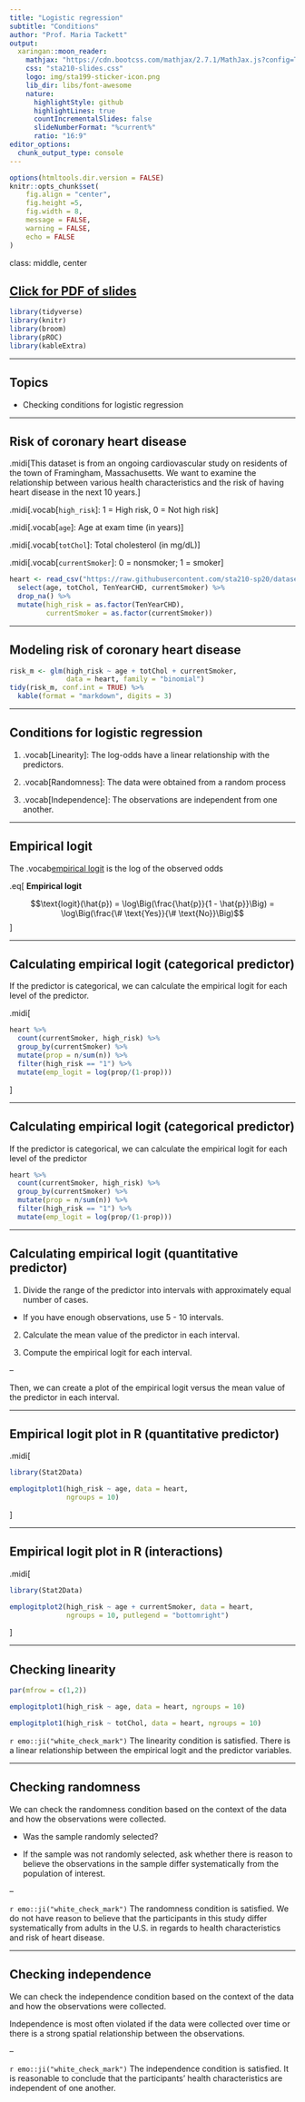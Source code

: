 ```yaml
---
title: "Logistic regression"
subtitle: "Conditions"
author: "Prof. Maria Tackett"
output:
  xaringan::moon_reader:
    mathjax: "https://cdn.bootcss.com/mathjax/2.7.1/MathJax.js?config=TeX-MML-AM_HTMLorMML"
    css: "sta210-slides.css"
    logo: img/sta199-sticker-icon.png
    lib_dir: libs/font-awesome
    nature:
      highlightStyle: github
      highlightLines: true
      countIncrementalSlides: false
      slideNumberFormat: "%current%" 
      ratio: "16:9"
editor_options: 
  chunk_output_type: console
---
```


```r
options(htmltools.dir.version = FALSE)
knitr::opts_chunk$set(
	fig.align = "center",
	fig.height =5,
	fig.width = 8,
	message = FALSE,
	warning = FALSE,
	echo = FALSE
)
```

class: middle, center

## [Click for PDF of slides](21-logistic-conditions.pdf)

```r
library(tidyverse)
library(knitr)
library(broom)
library(pROC) 
library(kableExtra)
```

---

## Topics

- Checking conditions for logistic regression

---

## Risk of coronary heart disease 

.midi[This dataset is from an ongoing cardiovascular study on residents of the town of Framingham, Massachusetts. We want to examine the relationship between various health characteristics and the risk of having heart disease in the next 10 years.]

.midi[.vocab[`high_risk`]: 1 = High risk, 0 = Not high risk]

.midi[.vocab[`age`]: Age at exam time (in years)]

.midi[.vocab[`totChol`]: Total cholesterol (in mg/dL)]

.midi[.vocab[`currentSmoker`]: 0 = nonsmoker; 1 = smoker]

```r
heart <- read_csv("https://raw.githubusercontent.com/sta210-sp20/datasets/master/framingham.csv") %>%
  select(age, totChol, TenYearCHD, currentSmoker) %>%
  drop_na() %>%
  mutate(high_risk = as.factor(TenYearCHD), 
         currentSmoker = as.factor(currentSmoker))
```

---

## Modeling risk of coronary heart disease

```r
risk_m <- glm(high_risk ~ age + totChol + currentSmoker, 
              data = heart, family = "binomial")
tidy(risk_m, conf.int = TRUE) %>% 
  kable(format = "markdown", digits = 3)
```

---

## Conditions for logistic regression

1. .vocab[Linearity]: The log-odds have a linear relationship with the predictors. 

2. .vocab[Randomness]: The data were obtained from a random process

3. .vocab[Independence]: The observations are independent from one another.


---

## Empirical logit

The .vocab[empirical logit] is the log of the observed odds

.eq[
**Empirical logit**

$$\text{logit}(\hat{p}) = \log\Big(\frac{\hat{p}}{1 - \hat{p}}\Big) = \log\Big(\frac{\# \text{Yes}}{\# \text{No}}\Big)$$ 
]

---

## Calculating empirical logit (categorical predictor)

If the predictor is categorical, we can calculate the empirical logit for each level of the predictor.

.midi[
```r
heart %>%
  count(currentSmoker, high_risk) %>%
  group_by(currentSmoker) %>%
  mutate(prop = n/sum(n)) %>%
  filter(high_risk == "1") %>%
  mutate(emp_logit = log(prop/(1-prop)))
```
]

---

## Calculating empirical logit (categorical predictor)

If the predictor is categorical, we can calculate the empirical logit for each level of the predictor

```r
heart %>%
  count(currentSmoker, high_risk) %>%
  group_by(currentSmoker) %>%
  mutate(prop = n/sum(n)) %>%
  filter(high_risk == "1") %>%
  mutate(emp_logit = log(prop/(1-prop)))
```

---

## Calculating empirical logit (quantitative predictor)

1. Divide the range of the predictor into intervals with approximately equal number of cases. 
  - If you have enough observations, use 5 - 10 intervals.
  
2. Calculate the mean value of the predictor in each interval. 

3. Compute the empirical logit for each interval.

--

Then, we can create a plot of the empirical logit versus the mean value of the predictor in each interval.

---

## Empirical logit plot in R (quantitative predictor)

.midi[
```r
library(Stat2Data)
```

```r
emplogitplot1(high_risk ~ age, data = heart, 
              ngroups = 10)
```
]

---

## Empirical logit plot in R (interactions)

.midi[
```r
library(Stat2Data)
```

```r
emplogitplot2(high_risk ~ age + currentSmoker, data = heart, 
              ngroups = 10, putlegend = "bottomright")
```
]

---

## Checking linearity 

```r
par(mfrow = c(1,2))

emplogitplot1(high_risk ~ age, data = heart, ngroups = 10)

emplogitplot1(high_risk ~ totChol, data = heart, ngroups = 10)
```

`r emo::ji("white_check_mark")` The linearity condition is satisfied. There is a linear relationship between the empirical logit and the predictor variables. 

---

## Checking randomness

We can check the randomness condition based on the context of the data and how the observations were collected. 

- Was the sample randomly selected?

- If the sample was not randomly selected, ask whether there is reason to believe the observations in the sample differ systematically from the population of interest. 

--

`r emo::ji("white_check_mark")` The randomness condition is satisfied. We do not have reason to believe that the participants in this study differ systematically from adults in the U.S.  in regards to health characteristics and risk of heart disease.


---

## Checking independence


We can check the independence condition based on the context of the data and how the observations were collected.

Independence is most often violated if the data were collected over time or there is a strong spatial relationship between the observations. 

--

`r emo::ji("white_check_mark")` The independence condition is satisfied. It is reasonable to conclude that the participants' health characteristics are independent of one another.

